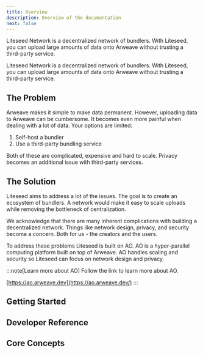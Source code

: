 ```yaml
---
title: Overview
description: Overview of the documentation
next: false
---
```


Liteseed Network is a decentralized network of bundlers. 
With Liteseed, you can upload large amounts of data onto Arweave without trusting a third-party service.

Liteseed Network is a decentralized network of bundlers. With Liteseed, you can upload large amounts of data onto Arweave without trusting a third-party service.

## The Problem
Arweave makes it simple to make data permanent. However, uploading data to Arweave can be cumbersome. It becomes even more painful when dealing with a lot of data. Your options are limited:

1. Self-host a bundler
2. Use a third-party bundling service

Both of these are complicated, expensive and hard to scale. Privacy becomes an additional issue with third-party services.

## The Solution 

Liteseed aims to address a lot of the issues. 
The goal is to create an ecosystem of bundlers.
A network would make it easy to scale uploads while removing the bottleneck of centralization. 

We acknowledge that there are many inherent complications with building a decentralized network. Things like network design, privacy, and security become a concern. Both for us - the creators and the users. 

To address these problems Liteseed is built on AO. 
AO is a hyper-parallel computing platform built on top of Arweave. 
AO handles scaling and security so Liteseed can focus on network design and privacy.

:::note[Learn more about AO]
Follow the link to learn more about AO.

[https://ao.arweave.dev](https://ao.arweave.dev/)
:::


## Getting Started

<CardGrid>
    <LinkCard
    title="What is Liteseed Network?"
    description="Learn more about the Liteseed Network"
    href="/start-here/what-is-liteseed-network"
  />
</CardGrid>

## Developer Reference

<CardGrid>
<LinkCard
    title="Install the Liteseed JS SDK"
    description="Install and try Liteseed from you local enviroment"
    href="/sdk-reference/installation"
  />
 <LinkCard 
    title="Conncet to the REST API" 
    description="View the REST API reference"
    href="/api-reference/connecting-to-the-api"
   />
</CardGrid>

## Core Concepts

<CardGrid>
  <LinkCard
    title="Network of Bundlers"
    description="Learn more about how the network works"
    href="/core-concepts/network-of-bundlers"
  />
</CardGrid>

